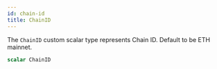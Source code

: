 ```yaml
---
id: chain-id
title: ChainID
---
```



The `ChainID` custom scalar type represents Chain ID. Default to be ETH mainnet.

```graphql
scalar ChainID
```




